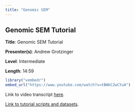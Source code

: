 ```yaml
---
title: "Genomic SEM"
---
```


## Genomic SEM Tutorial

**Title**: Genomic SEM Tutorial

**Presenter(s)**: Andrew Grotzinger

**Level**: Intermediate

**Length**: 14:59

```r
library("vembedr")
embed_url("https://www.youtube.com/watch?v=tBWkC2wCYuA")
```

Link to video transcript [here](software_genomicSEM_transcript.qmd).

[Link to tutorial scripts and datasets](https://utexas.app.box.com/s/nmkyfd17lq0aux2vuo735ohy00tl74qt).
